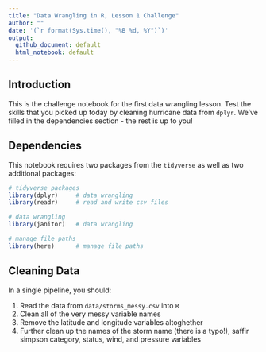 ```yaml
---
title: "Data Wrangling in R, Lesson 1 Challenge"
author: ""
date: '(`r format(Sys.time(), "%B %d, %Y")`)'
output:
  github_document: default
  html_notebook: default
---
```


## Introduction
This is the challenge notebook for the first data wrangling lesson. Test the skills that you picked up today by cleaning hurricane data from `dplyr`. We've filled in the dependencies section - the rest is up to you!

## Dependencies
This notebook requires two packages from the `tidyverse` as well as two additional packages:

```r
# tidyverse packages
library(dplyr)     # data wrangling
library(readr)     # read and write csv files

# data wrangling
library(janitor)   # data wrangling

# manage file paths
library(here)      # manage file paths
```

## Cleaning Data

In a single pipeline, you should:

1. Read the data from `data/storms_messy.csv` into `R`
2. Clean all of the very messy variable names
3. Remove the latitude and longitude variables altoghether
4. Further clean up the names of the storm name (there is a typo!), saffir simpson category, status, wind, and pressure variables

```r

```
